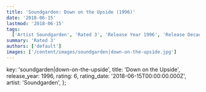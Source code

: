 ```yaml
---
title: 'Soundgarden: Down on the Upside (1996)'
date: '2018-06-15'
lastmod: '2018-06-15'
tags:
  ['Artist Soundgarden', 'Rated 3', 'Release Year 1996', 'Release Decade 1990']
summary: 'Rated 3'
authors: ['default']
images: ['/content/images/soundgarden|down-on-the-upside.jpg']
---
```


  key: 'soundgarden|down-on-the-upside',
  title: 'Down on the Upside',
  release_year: 1996,
  rating: 6,
  rating_date: '2018-06-15T00:00:00.000Z',
  artist: 'Soundgarden',
};

<MusicRating data={data} />
